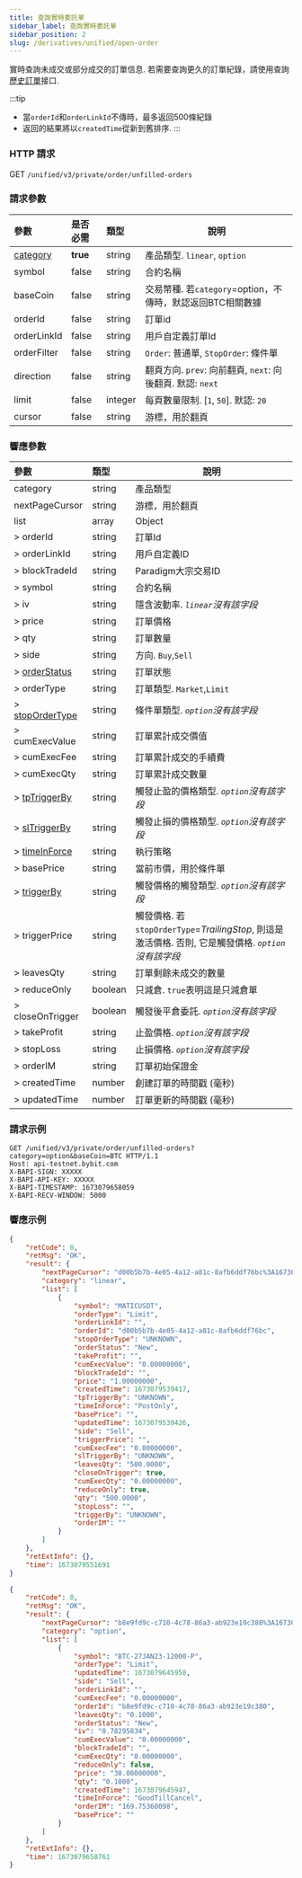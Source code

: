 ```yaml
---
title: 查詢實時委託單
sidebar_label: 查詢實時委託單
sidebar_position: 2
slug: /derivatives/unified/open-order
---
```


實時查詢未成交或部分成交的訂單信息. 若需要查詢更久的訂單紀錄，請使用查詢[歷史訂單](order-list#)接口.

:::tip
- 當`orderId`和`orderLinkId`不傳時，最多返回500條紀錄
- 返回的結果將以`createdTime`從新到舊排序.
:::

### HTTP 請求
GET `/unified/v3/private/order/unfilled-orders`

### 請求參數
| 參數 | 是否必需 | 類型 | 說明|
|:----- |:-------|:-----|------ |
|[category](../enum#category)|**true** |string |產品類型. `linear`, `option` |
|symbol |false |string |合約名稱 |
|baseCoin |false |string |交易幣種. 若`category`=option，不傳時，默認返回BTC相關數據 |
|orderId |false |string |訂單id |
|orderLinkId |false |string |用戶自定義訂單Id |
|orderFilter |false |string |`Order`: 普通單, `StopOrder`: 條件單|
|direction |false |string |翻頁方向. `prev`: 向前翻頁, `next`: 向後翻頁. 默認: `next`|
|limit |false |integer |每頁數量限制. [`1`, `50`]. 默認: `20`|
|cursor |false |string |游標，用於翻頁|

### 響應參數
| 參數 | 類型 | 說明|
|:-----|:-----|------ |
|category |string |產品類型 |
|nextPageCursor |string |游標，用於翻頁 |
|list |array |Object |
|> orderId |string |訂單Id |
|> orderLinkId |string |用戶自定義ID |
|> blockTradeId |string |Paradigm大宗交易ID |
|> symbol |string |合約名稱 |
|> iv |string |隱含波動率. _`linear`沒有該字段_|
|> price |string |訂單價格 |
|> qty |string |訂單數量 |
|> side |string |方向. `Buy`,`Sell` |
|> [orderStatus](../enum#orderstatus) |string |訂單狀態 |
|> orderType |string |訂單類型. `Market`,`Limit` |
|> [stopOrderType](../enum#stopordertype) |string |條件單類型. _`option`沒有該字段_|
|> cumExecValue |string |訂單累計成交價值 |
|> cumExecFee |string |訂單累計成交的手續費 |
|> cumExecQty |string |訂單累計成交數量 |
|> [tpTriggerBy](../enum#triggerby) |string |觸發止盈的價格類型. _`option`沒有該字段_|
|> [slTriggerBy](../enum#triggerby) |string |觸發止損的價格類型. _`option`沒有該字段_|
|> [timeInForce](../enum#timeinforce) |string |執行策略 |
|> basePrice |string |當前市價，用於條件單 |
|> [triggerBy](../enum#triggerby) |string |觸發價格的觸發類型. _`option`沒有該字段_|
|> triggerPrice |string |觸發價格. 若`stopOrderType`=_TrailingStop_, 則這是激活價格. 否則, 它是觸發價格. _`option`沒有該字段_|
|> leavesQty |string |訂單剩餘未成交的數量 |
|> reduceOnly |boolean |只減倉. `true`表明這是只減倉單 |
|> closeOnTrigger |boolean |觸發後平倉委託. _`option`沒有該字段_|
|> takeProfit |string |止盈價格. _`option`沒有該字段_|
|> stopLoss |string |止損價格. _`option`沒有該字段_|
|> orderIM |string |訂單初始保證金 |
|> createdTime |number |創建訂單的時間戳 (毫秒) |
|> updatedTime |number |訂單更新的時間戳 (毫秒) |

### 請求示例

```http
GET /unified/v3/private/order/unfilled-orders?category=option&baseCoin=BTC HTTP/1.1
Host: api-testnet.bybit.com
X-BAPI-SIGN: XXXXX
X-BAPI-API-KEY: XXXXX
X-BAPI-TIMESTAMP: 1673079658059
X-BAPI-RECV-WINDOW: 5000
```

### 響應示例

<Tabs>
<TabItem value="js linear" label="linear">

```json
{
    "retCode": 0,
    "retMsg": "OK",
    "result": {
        "nextPageCursor": "d00b5b7b-4e05-4a12-a81c-8afb6ddf76bc%3A1673079539417%2Cd00b5b7b-4e05-4a12-a81c-8afb6ddf76bc%3A1673079539417",
        "category": "linear",
        "list": [
            {
                "symbol": "MATICUSDT",
                "orderType": "Limit",
                "orderLinkId": "",
                "orderId": "d00b5b7b-4e05-4a12-a81c-8afb6ddf76bc",
                "stopOrderType": "UNKNOWN",
                "orderStatus": "New",
                "takeProfit": "",
                "cumExecValue": "0.00000000",
                "blockTradeId": "",
                "price": "1.00000000",
                "createdTime": 1673079539417,
                "tpTriggerBy": "UNKNOWN",
                "timeInForce": "PostOnly",
                "basePrice": "",
                "updatedTime": 1673079539426,
                "side": "Sell",
                "triggerPrice": "",
                "cumExecFee": "0.00000000",
                "slTriggerBy": "UNKNOWN",
                "leavesQty": "500.0000",
                "closeOnTrigger": true,
                "cumExecQty": "0.00000000",
                "reduceOnly": true,
                "qty": "500.0000",
                "stopLoss": "",
                "triggerBy": "UNKNOWN",
                "orderIM": ""
            }
        ]
    },
    "retExtInfo": {},
    "time": 1673079551691
}
```

</TabItem>

<TabItem value="js option" label="option">

```json
{
    "retCode": 0,
    "retMsg": "OK",
    "result": {
        "nextPageCursor": "b8e9fd9c-c710-4c78-86a3-ab923e19c380%3A1673079645947%2Cb8e9fd9c-c710-4c78-86a3-ab923e19c380%3A1673079645947",
        "category": "option",
        "list": [
            {
                "symbol": "BTC-27JAN23-12000-P",
                "orderType": "Limit",
                "updatedTime": 1673079645958,
                "side": "Sell",
                "orderLinkId": "",
                "cumExecFee": "0.00000000",
                "orderId": "b8e9fd9c-c710-4c78-86a3-ab923e19c380",
                "leavesQty": "0.1000",
                "orderStatus": "New",
                "iv": "0.78295834",
                "cumExecValue": "0.00000000",
                "blockTradeId": "",
                "cumExecQty": "0.00000000",
                "reduceOnly": false,
                "price": "30.00000000",
                "qty": "0.1000",
                "createdTime": 1673079645947,
                "timeInForce": "GoodTillCancel",
                "orderIM": "169.75360098",
                "basePrice": ""
            }
        ]
    },
    "retExtInfo": {},
    "time": 1673079658761
}
```

</TabItem>
</Tabs>
